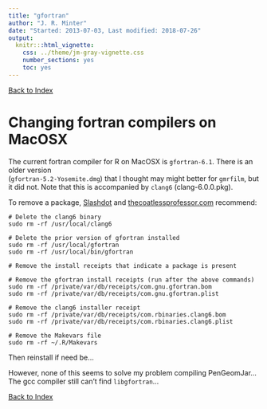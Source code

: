 ```yaml
---
title: "gfortran"
author: "J. R. Minter"
date: "Started: 2013-07-03, Last modified: 2018-07-26"
output:
  knitr:::html_vignette:
    css: ../theme/jm-gray-vignette.css
    number_sections: yes
    toc: yes
---
```


[Back to Index](../README.html)

# Changing fortran compilers on MacOSX

The current fortran compiler for R on MacOSX is
`gfortran-6.1`.  There is an older version    
(`gfortran-5.2-Yosemite.dmg`)
that I thought may might better for `gmrfilm`,
but it did not. Note that this is accompanied by
`clang6` (clang-6.0.0.pkg).

To remove a package,
[Slashdot](https://stackoverflow.com/questions/17564543/how-to-uninstall-gfortran-compiler-on-mac-osx-10-7) and
[thecoatlessprofessor.com](https://thecoatlessprofessor.com/programming/r-compiler-tools-for-rcpp-on-macos/)
recommend:

```
# Delete the clang6 binary
sudo rm -rf /usr/local/clang6

# Delete the prior version of gfortran installed
sudo rm -rf /usr/local/gfortran
sudo rm -rf /usr/local/bin/gfortran

# Remove the install receipts that indicate a package is present

# Remove the gfortran install receipts (run after the above commands)
sudo rm -rf /private/var/db/receipts/com.gnu.gfortran.bom
sudo rm -rf /private/var/db/receipts/com.gnu.gfortran.plist

# Remove the clang6 installer receipt
sudo rm -rf /private/var/db/receipts/com.rbinaries.clang6.bom
sudo rm -rf /private/var/db/receipts/com.rbinaries.clang6.plist

# Remove the Makevars file
sudo rm -rf ~/.R/Makevars
```

Then reinstall if need be...

However, none of this seems to solve my problem 
compiling PenGeomJar... The gcc compiler still can't find
`libgfortran`...



[Back to Index](../README.html)

